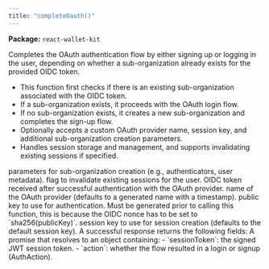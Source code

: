 ```yaml
---
title: "completeOauth()"
---
```



<p><strong>Package:</strong> <code>react-wallet-kit</code></p>

<H3Bordered text="Overview" />

Completes the OAuth authentication flow by either signing up or logging in the user, depending on whether a sub-organization already exists for the provided OIDC token.

<ul>
  <li>This function first checks if there is an existing sub-organization associated with the OIDC token.</li>
  <li>If a sub-organization exists, it proceeds with the OAuth login flow.</li>
  <li>If no sub-organization exists, it creates a new sub-organization and completes the sign-up flow.</li>
  <li>Optionally accepts a custom OAuth provider name, session key, and additional sub-organization creation parameters.</li>
  <li>Handles session storage and management, and supports invalidating existing sessions if specified.</li>
</ul>

<H3Bordered text="Parameters" />

<ParamField body="params" type='object' required={true} path="params" >
  <Expandable title="params details">
    <NestedParam parentKey="params" childKey="createSubOrgParams" type='CreateSubOrgParams' required={false}>
parameters for sub-organization creation (e.g., authenticators, user metadata).
</NestedParam>
    <NestedParam parentKey="params" childKey="invalidateExisting" type='boolean' required={false}>
flag to invalidate existing sessions for the user.
</NestedParam>
    <NestedParam parentKey="params" childKey="oidcToken" type='string' required={true}>
OIDC token received after successful authentication with the OAuth provider.
</NestedParam>
    <NestedParam parentKey="params" childKey="providerName" type='string' required={false}>
name of the OAuth provider (defaults to a generated name with a timestamp).
</NestedParam>
    <NestedParam parentKey="params" childKey="publicKey" type='string' required={true}>
public key to use for authentication. Must be generated prior to calling this function, this is because the OIDC nonce has to be set to `sha256(publicKey)`.
</NestedParam>
    <NestedParam parentKey="params" childKey="sessionKey" type='string' required={false}>
session key to use for session creation (defaults to the default session key).
</NestedParam>
  </Expandable>
</ParamField>

<H3Bordered text="Response" />
A successful response returns the following fields:

<ResponseField name="returns" type="BaseAuthResult & object" required={true}>
  A promise that resolves to an object containing:
         - `sessionToken`: the signed JWT session token.
         - `action`: whether the flow resulted in a login or signup (AuthAction).
</ResponseField>
